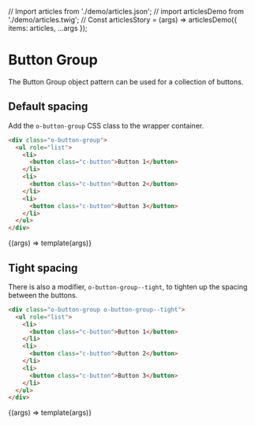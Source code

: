 // Import articles from './demo/articles.json';
// import articlesDemo from './demo/articles.twig';
// Const articlesStory = (args) => articlesDemo({ items: articles, ...args });

<Meta title="Objects/Button Group" />

# Button Group

The Button Group object pattern can be used for a collection of buttons.

## Default spacing

Add the `o-button-group` CSS class to the wrapper container.

```html
<div class="o-button-group">
  <ul role="list">
    <li>
      <button class="c-button">Button 1</button>
    </li>
    <li>
      <button class="c-button">Button 2</button>
    </li>
    <li>
      <button class="c-button">Button 3</button>
    </li>
  </ul>
</div>
```

<Canvas>
  <Story name="Default">{(args) => template(args)}</Story>
</Canvas>

## Tight spacing

There is also a modifier, `o-button-group--tight`, to tighten up the spacing between the buttons.

```html
<div class="o-button-group o-button-group--tight">
  <ul role="list">
    <li>
      <button class="c-button">Button 1</button>
    </li>
    <li>
      <button class="c-button">Button 2</button>
    </li>
    <li>
      <button class="c-button">Button 3</button>
    </li>
  </ul>
</div>
```

<Canvas>
  <Story name="Tight" args={{ class: 'o-button-group--tight' }}>
    {(args) => template(args)}
  </Story>
</Canvas>
